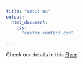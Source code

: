 ```yaml
---
title: "About us"
output: 
  html_document:  
    css:
      "custom_contact.css"

---
```


Check our details in this [Flyer](https://drive.google.com/file/d/1bZfsxv-UKw6znh3WZ6B818g6Dh871SCc/view?usp=sharing)
